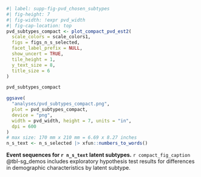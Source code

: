 :::{#suppfig-pvd_chosen_subtypes custom-style="Caption"}

```r
#| label: supp-fig-pvd_chosen_subtypes
#| fig-height: 7
#| fig-width: !expr pvd_width
#| fig-cap-location: top
pvd_subtypes_compact <- plot_compact_pvd_est2(
  scale_colors = scale_colors1,
  figs = figs_n_s_selected,
  facet_label_prefix = NULL,
  show_uncert = TRUE,
  tile_height = 1,
  y_text_size = 8,
  title_size = 6
)

pvd_subtypes_compact

ggsave(
  "analyses/pvd_subtypes_compact.png", 
  plot = pvd_subtypes_compact, 
  device = "png", 
  width = pvd_width, height = 7, units = "in", 
  dpi = 600
)
# max size: 170 mm x 210 mm = 6.69 x 8.27 inches 
n_s_text <- n_s_selected |> xfun::numbers_to_words()
```

**Event sequences for `r n_s_text` latent subtypes.** 
`r compact_fig_caption`
@tbl-sg_demos includes exploratory hypothesis test results
for differences in demographic characteristics by latent subtype.

:::
